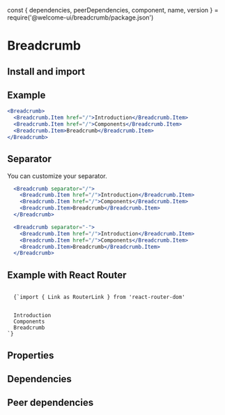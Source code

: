 const {
  dependencies,
  peerDependencies,
  component,
  name,
  version
} = require('@welcome-ui/breadcrumb/package.json')

# Breadcrumb

<tagversion version={version} name={name} />

## Install and import

<usage component={component} name={name} peerDependencies={peerDependencies} />

## Example

```jsx
<Breadcrumb>
  <Breadcrumb.Item href="/">Introduction</Breadcrumb.Item>
  <Breadcrumb.Item href="/">Components</Breadcrumb.Item>
  <Breadcrumb.Item>Breadcrumb</Breadcrumb.Item>
</Breadcrumb>
```

## Separator

You can customize your separator.

```jsx
  <Breadcrumb separator="/">
    <Breadcrumb.Item href="/">Introduction</Breadcrumb.Item>
    <Breadcrumb.Item href="/">Components</Breadcrumb.Item>
    <Breadcrumb.Item>Breadcrumb</Breadcrumb.Item>
  </Breadcrumb>

  <Breadcrumb separator="-">
    <Breadcrumb.Item href="/">Introduction</Breadcrumb.Item>
    <Breadcrumb.Item href="/">Components</Breadcrumb.Item>
    <Breadcrumb.Item>Breadcrumb</Breadcrumb.Item>
  </Breadcrumb>
```

## Example with React Router

<code>
  {`import { Link as RouterLink } from 'react-router-dom'

<Breadcrumb renderChildrenAs={RouterLink}>
  <Breadcrumb.Item to="/">Introduction</Breadcrumb.Item>
  <Breadcrumb.Item to="/components">Components</Breadcrumb.Item>
  <Breadcrumb.Item to='/components/breadcrumb'>Breadcrumb</Breadcrumb.Item>
</Breadcrumb>`}
</code>

## Properties

<props of={Breadcrumb} />

## Dependencies

<dependencies dependencies={dependencies} />

## Peer dependencies

<dependencies dependencies={peerDependencies} />
